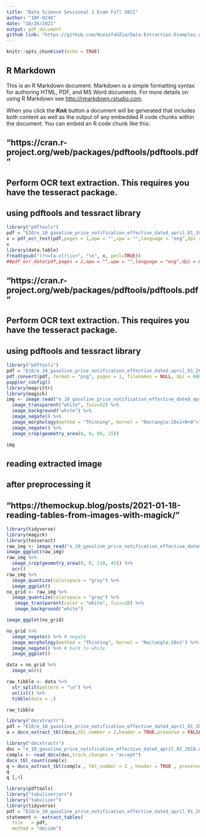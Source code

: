 ```yaml
---
title: "Data Science Sessional 1 Exam Fall 2021"
author: "18F-0240"
date: "10/26/2021"
output: pdf_document
github link: "https://github.com/HuzaifahZia/Data-Extraction-Examples.git" 
---
```


```r
knitr::opts_chunk$set(echo = TRUE)
```

## R Markdown

This is an R Markdown document. Markdown is a simple formatting syntax for authoring HTML, PDF, and MS Word documents. For more details on using R Markdown see <http://rmarkdown.rstudio.com>.

When you click the **Knit** button a document will be generated that includes both content as well as the output of any embedded R code chunks within the document. You can embed an R code chunk like this:

## "https://cran.r-project.org/web/packages/pdftools/pdftools.pdf"
## Perform OCR text extraction. This requires you have the tesseract package.
## using pdftools and tessract library 

```r
library("pdftools")
pdf = "E10/e_10_gasoline_price_notification_effective_dated_april_01_2017.pdf"
x = pdf_ocr_text(pdf,pages = 1,opw = "",upw = "",language = "eng",dpi = 550)
x
library(data.table)
fread(gsub("(?<=[a-z])\\s+", "\n", x, perl=TRUE))
##pdf_ocr_data(pdf,pages = 2,opw = "",upw = "",language = "eng",dpi = 600)
```
## "https://cran.r-project.org/web/packages/pdftools/pdftools.pdf"
## Perform OCR text extraction. This requires you have the tesseract package.
## using pdftools and tessract library 

```r
library("pdftools")
pdf = "E10/e_10_gasoline_price_notification_effective_dated_april_01_2017.pdf"
pdf_convert(pdf, format = "png", pages = 1, filenames = NULL, dpi = 600, antialias = TRUE, opw = "", upw = "", verbose = TRUE)
poppler_config()
library(magrittr)
library(magick)
img <- image_read("e_10_gasoline_price_notification_effective_dated_april_01_2017_1.png") %>% 
  image_transparent("white", fuzz=82) %>% 
  image_background("white") %>%
  image_negate() %>%
  image_morphology(method = "Thinning", kernel = "Rectangle:20x1+0+0^<") %>%
  image_negate() %>%
  image_crop(geometry_area(0, 0, 80, 25)) 

img
```
## reading extracted image
## after preprocessing it
## "https://themockup.blog/posts/2021-01-18-reading-tables-from-images-with-magick/"


```r
library(tidyverse)
library(magick)
library(tesseract)
raw_img <- image_read("e_10_gasoline_price_notification_effective_dated_april_01_2017_2.png")
image_ggplot(raw_img)
raw_img %>% 
  image_crop(geometry_area(0, 0, 110, 45)) %>% 
  ocr()
raw_img %>% 
  image_quantize(colorspace = "gray") %>% 
  image_ggplot()
no_grid <- raw_img %>% 
  image_quantize(colorspace = "gray") %>% 
   image_transparent(color = "white", fuzz=20) %>% 
   image_background("white") 

image_ggplot(no_grid)

no_grid %>%
  image_negate() %>% # negate
  image_morphology(method = "Thinning", kernel = "Rectangle:20x1") %>%
  image_negate() %>% # back to white
  image_ggplot()

data = no_grid %>% 
  image_ocr()

```

```r
raw_tibble <- data %>% 
  str_split(pattern = "\n") %>% 
  unlist() %>%
  tibble(data = .) 

raw_tibble
```

```r
library("docxtractr")
pdf = "E10/e_10_gasoline_price_notification_effective_dated_april_01_2017.pdf"
a = docx_extract_tbl(docx,tbl_number = 2,header = TRUE,preserve = FALSE,trim = TRUE)
```

```r
library("docxtractr")
doc = "e_10_gasoline_price_notification_effective_dated_april_01_2018.docx"
complx <- read_docx(doc,track_changes = "accept")
docx_tbl_count(complx)
q = docx_extract_tbl(complx , tbl_number = 2 , header = TRUE , preserve = FALSE , trim = TRUE)
q
q [,4]
```

```r
library(pdftools)
library("tabulizerjars")
library("tabulizer")
library(tidyverse)
pdf = "E10/e_10_gasoline_price_notification_effective_dated_april_01_2017.pdf"
statement <- extract_tables(
  file   = pdf, 
  method = "decide")

```

```r

```

```r

```
